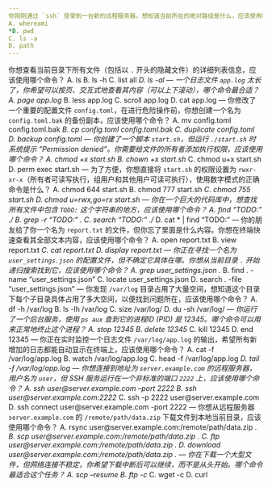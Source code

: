 ```yaml
---
你刚刚通过 `ssh` 登录到一台新的远程服务器，想知道当前所在的绝对路径是什么，应该使用哪个命令？
A. whereami
*B. pwd
C. ls -a
D. path
---
```

你想查看当前目录下所有文件（包括以 `.` 开头的隐藏文件）的详细列表信息，应该使用哪个命令？
A. ls
B. ls -h
C. list all
*D. ls -al
---
一个日志文件 `app.log` 太长了，你希望可以按页、交互式地查看其内容（可以上下滚动），哪个命令最合适？
A. page app.log
*B. less app.log
C. scroll app.log
D. cat app.log
---
你修改了一个重要的配置文件 `config.toml`，在进行危险操作前，你想创建一个名为 `config.toml.bak` 的备份副本，应该使用哪个命令？
A. mv config.toml config.toml.bak
*B. cp config.toml config.toml.bak
C. duplicate config.toml
D. backup config.toml
---
你创建了一个脚本 `start.sh`，但运行 `./start.sh` 时系统提示 "Permission denied"。你需要给文件的所有者添加执行权限，应该使用哪个命令？
A. chmod +x start.sh
B. chown +x start.sh
*C. chmod u+x start.sh
D. perm exec start.sh
---
为了方便，你想直接将 `start.sh` 的权限设置为 `rwxr-xr-x`（所有者可读写执行，组用户和其他用户可读可执行），使用数字模式的正确命令是什么？
A. chmod 644 start.sh
B. chmod 777 start.sh
*C. chmod 755 start.sh
D. chmod u=rwx,go=rx start.sh
---
你在一个巨大的代码库中，想查找所有文件中包含 `TODO:` 这个字符串的地方，应该使用哪个命令？
A. find "TODO:" ./*
*B. grep -r "TODO:" .
C. search "TODO:" ./*
D. cat * | find "TODO:"
---
你的朋友给了你一个名为 `report.txt` 的文件，但你忘了里面是什么内容。你想在终端快速查看其全部文本内容，应该使用哪个命令？
A. open report.txt
B. view report.txt
*C. cat report.txt
D. display report.txt
---
你正在寻找一个名为 `user_settings.json` 的配置文件，但不确定它具体在哪。你想从当前目录 `.` 开始递归搜索找到它，应该使用哪个命令？
A. grep user_settings.json .
*B. find . -name "user_settings.json"
C. locate user_settings.json
D. search . -file "user_settings.json"
---
你发现 `/var/log` 目录占用了大量空间，想知道这个目录下每个子目录具体占用了多大空间，以便找到问题所在，应该使用哪个命令？
A. df -h /var/log
B. ls -lh /var/log
C. size /var/log/*
*D. du -sh /var/log/*
---
你运行了一个后台服务，使用 `ps aux` 查到它的进程ID (PID) 是 12345。哪个命令可以用来正常地终止这个进程？
A. stop 12345
B. delete 12345
*C. kill 12345
D. end 12345
---
你正在实时监控一个日志文件 `/var/log/app.log` 的输出，希望所有新增加的日志都能自动显示在终端上，应该使用哪个命令？
A. cat -f /var/log/app.log
B. watch /var/log/app.log
C. head -f /var/log/app.log
*D. tail -f /var/log/app.log
---
你想连接到地址为 `server.example.com` 的远程服务器，用户名为 `user`，但 SSH 服务运行在一个非标准的端口 `2222` 上，应该使用哪个命令？
A. ssh user@server.example.com --port 2222
B. ssh user@server.example.com:2222
*C. ssh -p 2222 user@server.example.com
D. ssh connect user@server.example.com -port 2222
---
你想从远程服务器 `server.example.com` 的 `/remote/path/data.zip` 下载文件到本地当前目录，应该使用哪个命令？
A. rsync user@server.example.com:/remote/path/data.zip .
*B. scp user@server.example.com:/remote/path/data.zip .
C. ftp user@server.example.com:/remote/path/data.zip .
D. download user@server.example.com:/remote/path/data.zip .
---
你在下载一个大型文件，但网络连接不稳定，你希望下载中断后可以继续，而不是从头开始。哪个命令最适合这个任务？
A. scp --resume
B. ftp -c
*C. wget -c 
D. curl
